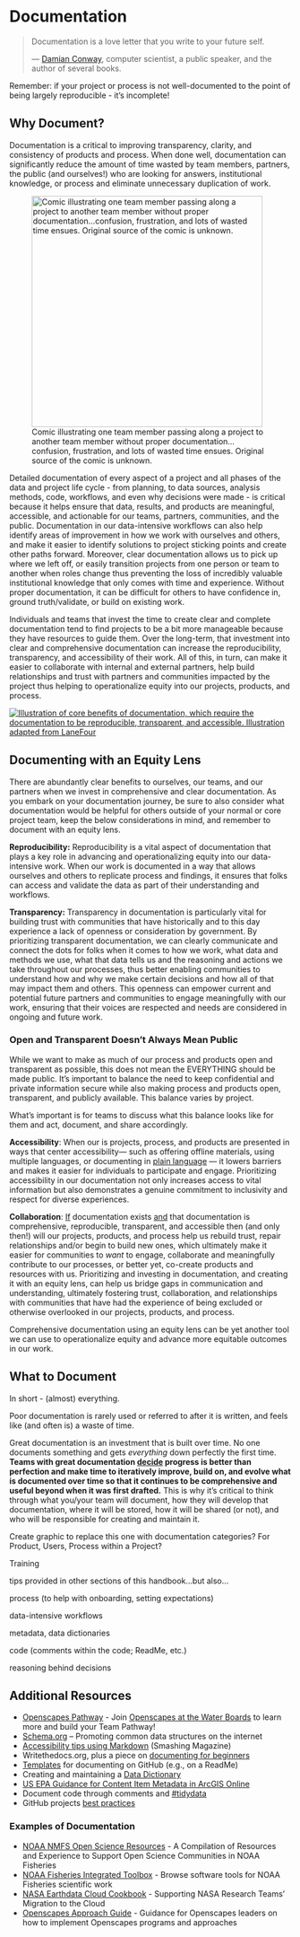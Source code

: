 # Documentation

> Documentation is a love letter that you write to your future self.
>
> — [Damian Conway](http://damian.conway.org/), computer scientist, a public speaker, and the author of several books.

::: callout-important
Remember: if your project or process is not well-documented to the point of being largely reproducible - it's incomplete!
:::

## Why Document?

Documentation is a critical to improving transparency, clarity, and consistency of products and process. When done well, documentation can significantly reduce the amount of time wasted by team members, partners, the public (and ourselves!) who are looking for answers, institutional knowledge, or process and eliminate unnecessary duplication of work.

![Comic illustrating one team member passing along a project to another team member without proper documentation...confusion, frustration, and lots of wasted time ensues. Original source of the comic is unknown.](images/The_Handover.png){fig-alt="\"The Handover\" comic with four panels. Panel 1 shows two people in front of a computer monitor. One person says \"This is my code\" to the other person. Panel 2 shows the first person adding \"It's your problem now\". Panel 3 shows the first person saying \"I'm out\" as they walk away. Panel 4 shows the second person looking blankly at the computer monitor." width="412"}

Detailed documentation of every aspect of a project and all phases of the data and project life cycle - from planning, to data sources, analysis methods, code, workflows, and even why decisions were made - is critical because it helps ensure that data, results, and products are meaningful, accessible, and actionable for our teams, partners, communities, and the public. Documentation in our data-intensive workflows can also help identify areas of improvement in how we work with ourselves and others, and make it easier to identify solutions to project sticking points and create other paths forward. Moreover, clear documentation allows us to pick up where we left off, or easily transition projects from one person or team to another when roles change thus preventing the loss of incredibly valuable institutional knowledge that only comes with time and experience. Without proper documentation, it can be difficult for others to have confidence in, ground truth/validate, or build on existing work.

Individuals and teams that invest the time to create clear and complete documentation tend to find projects to be a bit more manageable because they have resources to guide them. Over the long-term, that investment into clear and comprehensive documentation can increase the reproducibility, transparency, and accessibility of their work. All of this, in turn, can make it easier to collaborate with internal and external partners, help build relationships and trust with partners and communities impacted by the project thus helping to operationalize equity into our projects, products, and process.

[![Illustration of core benefits of documentation, which require the documentation to be reproducible, transparent, and accessible. Illustration adapted from LaneFour](images/documentation_benefits.png)](https://lanefour.com/salesforce-admin/the-importance-of-documentation/)

## Documenting with an Equity Lens

There are abundantly clear benefits to ourselves, our teams, and our partners when we invest in comprehensive and clear documentation. As you embark on your documentation journey, be sure to also consider what documentation would be helpful for others outside of your normal or core project team, keep the below considerations in mind, and remember to document with an equity lens.

**Reproducibility:** Reproducibility is a vital aspect of documentation that plays a key role in advancing and operationalizing equity into our data-intensive work. When our work is documented in a way that allows ourselves and others to replicate process and findings, it ensures that folks can access and validate the data as part of their understanding and workflows.

**Transparency:** Transparency in documentation is particularly vital for building trust with communities that have historically and to this day experience a lack of openness or consideration by government. By prioritizing transparent documentation, we can clearly communicate and connect the dots for folks when it comes to how we work, what data and methods we use, what that data tells us and the reasoning and actions we take throughout our processes, thus better enabling communities to understand how and why we make certain decisions and how all of that may impact them and others. This openness can empower current and potential future partners and communities to engage meaningfully with our work, ensuring that their voices are respected and needs are considered in ongoing and future work.

::: callout-note
### Open and Transparent Doesn't Always Mean Public {.callout-note}

While we want to make as much of our process and products open and transparent as possible, this does not mean the EVERYTHING should be made public. It's important to balance the need to keep confidential and private information secure while also making process and products open, transparent, and publicly available. This balance varies by project.

What's important is for teams to discuss what this balance looks like for them and act, document, and share accordingly.
:::

**Accessibility**: When our is projects, process, and products are presented in ways that center accessibility— such as offering offline materials, using multiple languages, or documenting in [plain language](https://cawaterboarddatacenter.github.io/equity-data-handbook/assure-analyze/vis.html#use-plain-accessible-and-inclusive-language) — it lowers barriers and makes it easier for individuals to participate and engage. Prioritizing accessibility in our documentation not only increases access to vital information but also demonstrates a genuine commitment to inclusivity and respect for diverse experiences.

**Collaboration**: [If]{.underline} documentation exists [and]{.underline} that documentation is comprehensive, reproducible, transparent, and accessible then (and only then!) will our projects, products, and process help us rebuild trust, repair relationships and/or begin to build new ones, which ultimately make it easier for communities to *want* to engage, collaborate and meaningfully contribute to our processes, or better yet, co-create products and resources with us. Prioritizing and investing in documentation, and creating it with an equity lens, can help us bridge gaps in communication and understanding, ultimately fostering trust, collaboration, and relationships with communities that have had the experience of being excluded or otherwise overlooked in our projects, products, and process.

Comprehensive documentation using an equity lens can be yet another tool we can use to operationalize equity and advance more equitable outcomes in our work.

## What to Document

In short - (almost) everything.

Poor documentation is rarely used or referred to after it is written, and feels like (and often is) a waste of time.

Great documentation is an investment that is built over time. No one documents something and gets *everything* down perfectly the first time. **Teams with great documentation [decide]{.underline} progress is better than perfection and make time to iteratively improve, build on, and evolve what is documented over time so that it continues to be comprehensive and useful beyond when it was first drafted.** This is why it's critical to think through what you/your team will document, how they will develop that documentation, where it will be stored, how it will be shared (or not), and who will be responsible for creating and maintain it.

Create graphic to replace this one with documentation categories? For Product, Users, Process within a Project?

Training

tips provided in other sections of this handbook...but also...

process (to help with onboarding, setting expectations)

data-intensive workflows

metadata, data dictionaries

code (comments within the code; ReadMe, etc.)

reasoning behind decisions

## Additional Resources

-   [Openscapes Pathway](https://openscapes.github.io/series/pathways.html) - Join [Openscapes at the Water Boards](https://cawaterboarddatacenter.github.io/swrcb-openscapes/) to learn more and build your Team Pathway!
-   [Schema.org](https://schema.org/) -- Promoting common data structures on the internet
-   [Accessibility tips using Markdown](https://www.smashingmagazine.com/2021/09/improving-accessibility-of-markdown/) (Smashing Magazine)
-   Writethedocs.org, plus a piece on [documenting for beginners](https://www.writethedocs.org/guide/writing/beginners-guide-to-docs/)
-   [Templates](https://github.com/kylelobo/The-Documentation-Compendium#templates-) for documenting on GitHub (e.g., on a ReadMe)
-   Creating and maintaining a [Data Dictionary](https://www.fgdc.gov/metadata/csdgm-standard)
-   [US EPA Guidance for Content Item Metadata in ArcGIS Online](https://www.epa.gov/geospatial/guidance-content-item-metadata-arcgis-online)
-   Document code through comments and [#tidydata](https://vita.had.co.nz/papers/tidy-data.pdf)
-   GitHub projects [best practices](https://docs.github.com/en/issues/planning-and-tracking-with-projects/learning-about-projects/best-practices-for-projects)

### Examples of Documentation

-   [NOAA NMFS Open Science Resources](https://nmfs-opensci.github.io/ResourceBook/) - A Compilation of Resources and Experience to Support Open Science Communities in NOAA Fisheries
-   [NOAA Fisheries Integrated Toolbox](https://noaa-fisheries-integrated-toolbox.github.io/) - Browse software tools for NOAA Fisheries scientific work
-   [NASA Earthdata Cloud Cookbook](https://nasa-openscapes.github.io/earthdata-cloud-cookbook/) - Supporting NASA Research Teams’ Migration to the Cloud
-   [Openscapes Approach Guide](https://openscapes.github.io/approach-guide/) - Guidance for Openscapes leaders on how to implement Openscapes programs and approaches
